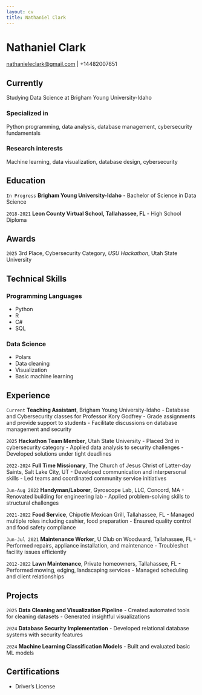 ```yaml
---
layout: cv
title: Nathaniel Clark
---
```

# Nathaniel Clark

<div id="webaddress">
<a href="mailto:nathanieleclark@gmail.com">nathanieleclark@gmail.com</a>
| +14482007651
</div>

## Currently

Studying Data Science at Brigham Young University-Idaho

### Specialized in

Python programming, data analysis, database management, cybersecurity fundamentals

### Research interests

Machine learning, data visualization, database design, cybersecurity

## Education

`In Progress`
**Brigham Young University-Idaho**
- Bachelor of Science in Data Science

`2018-2021`
**Leon County Virtual School, Tallahassee, FL**
- High School Diploma

## Awards

`2025`
3rd Place, Cybersecurity Category, *USU Hackathon*, Utah State University

## Technical Skills

### Programming Languages
- Python
- R
- C#
- SQL

### Data Science
- Polars
- Data cleaning
- Visualization
- Basic machine learning

## Experience

`Current`
**Teaching Assistant**, Brigham Young University-Idaho
- Database and Cybersecurity classes for Professor Kory Godfrey
- Grade assignments and provide support to students
- Facilitate discussions on database management and security

`2025`
**Hackathon Team Member**, Utah State University
- Placed 3rd in cybersecurity category
- Applied data analysis to security challenges
- Developed solutions under tight deadlines

`2022-2024`
**Full Time Missionary**, The Church of Jesus Christ of Latter-day Saints, Salt Lake City, UT
- Developed communication and interpersonal skills
- Led teams and coordinated community service initiatives

`Jun-Aug 2022`
**Handyman/Laborer**, Gyroscope Lab, LLC, Concord, MA
- Renovated building for engineering lab
- Applied problem-solving skills to structural challenges

`2021-2022`
**Food Service**, Chipotle Mexican Grill, Tallahassee, FL
- Managed multiple roles including cashier, food preparation
- Ensured quality control and food safety compliance

`Jun-Jul 2021`
**Maintenance Worker**, U Club on Woodward, Tallahassee, FL
- Performed repairs, appliance installation, and maintenance
- Troubleshot facility issues efficiently

`2012-2022`
**Lawn Maintenance**, Private homeowners, Tallahassee, FL
- Performed mowing, edging, landscaping services
- Managed scheduling and client relationships

## Projects

`2025`
**Data Cleaning and Visualization Pipeline**
- Created automated tools for cleaning datasets
- Generated insightful visualizations

`2024`
**Database Security Implementation**
- Developed relational database systems with security features

`2024`
**Machine Learning Classification Models**
- Built and evaluated basic ML models

## Certifications
- Driver's License

<!-- Last updated: April 2025 -->